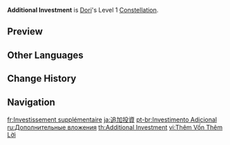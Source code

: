 {{Constellation Infobox
|image         = Constellation Additional Investment.png
|character     = Dori
|level         = 1
|description   = The number of After-Sales Service Rounds created by Troubleshooter Shots is increased by 1.
|scale_att1    = 
|utility1      = 
}}
'''Additional Investment''' is [[Dori]]'s Level 1 [[Constellation]].

==Preview==
{{Preview
|file=Additional Investment Preview
}}

==Other Languages==
{{Other Languages
|en      = Additional Investment
|zhs     = 追加投资
|zhs_rm  = Zhuījiā Tóuzī
|zht     = 追加投資
|zht_rm  = Zhuījiā Tóuzī
|zh_tl   = Additional Investment
|ja      = 追加投資
|ja_rm   = Tsuika Toushi
|ja_tl   = Additional Investment
|ko      = 추가 투자
|ko_tl   = Additional Investment
|es      = Inversión adicional
|es_tl   = Additional Investment
|fr      = Investissement supplémentaire
|fr_tl   = Additional Investment
|ru      = Дополнительные вложения
|ru_tl   = Additional Investment
|th      = Additional Investment
|vi      = Thêm Vốn Thêm Lời
|vi_tl   = 
|de      = Zusatzinvestition
|de_tl   = Additional Investment
|id      = Additional Investment
|pt      = Investimento Adicional
|pt_tl   = Additional Investment
|tr      = Ek Yatırım
|tr_tl   = Additional Investment
|it      = Investimento aggiuntivo
|it_tl   = Additional Investment
}}

==Change History==
{{Change History|3.0}}

==Navigation==
{{Talent Navbox|Dori}}

[[fr:Investissement supplémentaire]]
[[ja:追加投資]]
[[pt-br:Investimento Adicional]]
[[ru:Дополнительные вложения]]
[[th:Additional Investment]]
[[vi:Thêm Vốn Thêm Lời]]